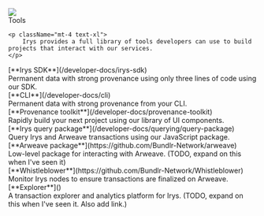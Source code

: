 
<div className="flex flex-col mt-5">
	<div className="flex items-end">
    	<img src="https://bundlr.network/new/assets/home/data-donuts.webp" className="w-[150px] " />
    	<div className="ml-5"><Heading level={1}>Tools</Heading></div>
    </div>

    <p className="mt-4 text-xl">
    	Irys provides a full library of tools developers can use to build projects that interact with our services.
    </p>

</div>

<div className="flex flex-col mt-10">

<div className="text-xl">[**Irys SDK**](/developer-docs/irys-sdk)</div>
<div>Permanent data with strong provenance using only three lines of code using our SDK.</div>

<div className="text-xl mt-5">[**CLI**](/developer-docs/cli)</div>

<div>Permanent data with strong provenance from your CLI.</div>

<div className="text-xl mt-5">[**Provenance toolkit**](/developer-docs/provenance-toolkit)</div>

<div>Rapidly build your next project using our library of UI components.</div>

<div className="text-xl mt-5">[**Irys query package**](/developer-docs/querying/query-package)</div>

<div>Query Irys and Arweave transactions using our JavaScript package.</div>

<div className="text-xl mt-5">[**Arweave package**](https://github.com/Bundlr-Network/arweave)</div>

<div>Low-level package for interacting with Arweave. (TODO, expand on this when I've seen it)</div>

<div className="text-xl mt-5">[**Whistleblower**](https://github.com/Bundlr-Network/Whistleblower)</div>

<div>Monitor Irys nodes to ensure transactions are finalized on Arweave.</div>

<div className="text-xl mt-5">[**Explorer**]()</div>

<div className="">
	A transaction explorer and analytics platform for Irys. (TODO, expand on this when I've seen it. Also add link.)
</div>

</div>
